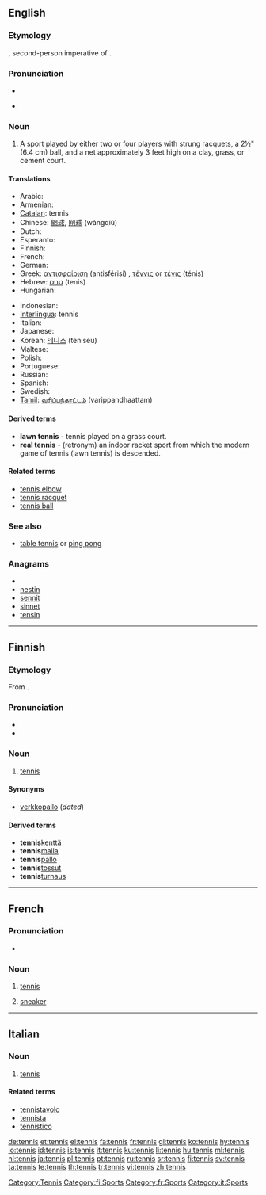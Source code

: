 {{commons}}
{{rank|wist|gik|meditations|18710|tennis|there'll|troopers|Restoration}}
==English==
{{wikipedia}}

===Etymology===
{{etyl|fro}} {{term|tenez|lang=fro}}, second-person imperative of {{term|tenir|lang=fro||hold}}.

===Pronunciation===
* {{IPA|/tɛn.ɪs/}}
* {{a|US}} {{SAMPA|/tE.nIs/}}

===Noun===
{{en-noun|-}}

# {{sport}} A sport played by either two or four players with strung racquets, a 2½" (6.4 cm) ball, and a net approximately 3 feet high on a clay, grass, or cement court.

====Translations====
{{trans-top|sport played by two or four players with strung racquets}}
* Arabic: {{Arab|[[تنس]]}} {{unicode|(tínis, tánis, ténis)}} {{m}}
* Armenian: {{t-|hy|թենիս|tr=t'enis}}
* [[Catalan]]: tennis {{m}}
* Chinese: [[網球]], [[网球]] (wǎngqiú)
* Dutch: {{t+|nl|tennis}}
* Esperanto: {{t-|eo|teniso|xs=Esperanto}}
* Finnish: {{t+|fi|tennis}}
* French: {{t+|fr|tennis|m}}
* German: {{t+|de|Tennis|n}}
* Greek: [[αντισφαίριση]] (antisférisi) {{f}}, {{qualifier|colloquial}} [[τέννις]] or [[τένις]] (ténis) {{n}}
* Hebrew: [[טניס]] (tenis) {{m}}
* Hungarian: {{t+|hu|tenisz}}
{{trans-mid}}
* Indonesian: {{t+|id|tenis|xs=Indonesian}}
* [[Interlingua]]: tennis
* Italian: {{t+|it|tennis|m}}
* Japanese: {{t+|ja|テニス|tr=tenisu}}
* Korean: [[테니스]] (teniseu)
* Maltese: {{t-|mt|tenis|xs=Maltese}}
* Polish: {{t-|pl|tenis ziemny|m}}
* Portuguese: {{t+|pt|tênis|m}}
* Russian: {{t+|ru|теннис|m|tr=ténnis}}
* Spanish: {{t+|es|tenis|m}}
* Swedish: {{t+|sv|tennis}}
* [[Tamil]]: [[வரிப்பந்தாட்டம்]] (varippandhaattam)
{{trans-bottom}}

====Derived terms====
* '''lawn tennis''' - tennis played on a grass court.
* '''real tennis''' - (retronym) an indoor racket sport from which the modern game of tennis (lawn tennis) is descended.

====Related terms====
* [[tennis elbow]]
* [[tennis racquet]]
* [[tennis ball]]

===See also===
* [[table tennis]] or [[ping pong]]

===Anagrams===
* {{alphagram|einnst}}
* [[nestin#English|nestin]]
* [[sennit#English|sennit]]
* [[sinnet#English|sinnet]]
* [[tensin#English|tensin]]

[[Category:Tennis]]

----

==Finnish==

===Etymology===
From {{etyl|en|fi}} {{term|tennis|lang=en}}.

===Pronunciation===
* {{hyphenation|ten|nis}}
* {{IPA|lang=fi|[ˈtenːis]}}

===Noun===
{{fi-noun|tenni|type=elämys}}

# [[#English|tennis]]

====Synonyms====
* [[verkkopallo]] (''dated'')

====Derived terms====
* '''tennis'''[[kenttä]]
* '''tennis'''[[maila]]
* '''tennis'''[[pallo]]
* '''tennis'''[[tossut]]
* '''tennis'''[[turnaus]]

[[Category:fi:Sports]]

----

==French==

===Pronunciation===
* {{audio|Fr-tennis.ogg|audio}}

===Noun===
{{fr-noun|m|-}}

# {{context|usually|_|uncountable|lang=fr}} [[#English|tennis]]
# {{countable|Europe|dated|lang=fr}} [[sneaker]]

[[Category:fr:Sports]]

----

==Italian==

===Noun===
{{infl|it|noun|gender=m}} {{inv}}

# [[#English|tennis]]

====Related terms====
* [[tennistavolo]]
* [[tennista]]
* [[tennistico]]

[[Category:it:Sports]]

[[de:tennis]]
[[et:tennis]]
[[el:tennis]]
[[fa:tennis]]
[[fr:tennis]]
[[gl:tennis]]
[[ko:tennis]]
[[hy:tennis]]
[[io:tennis]]
[[id:tennis]]
[[is:tennis]]
[[it:tennis]]
[[ku:tennis]]
[[li:tennis]]
[[hu:tennis]]
[[ml:tennis]]
[[nl:tennis]]
[[ja:tennis]]
[[pl:tennis]]
[[pt:tennis]]
[[ru:tennis]]
[[sr:tennis]]
[[fi:tennis]]
[[sv:tennis]]
[[ta:tennis]]
[[te:tennis]]
[[th:tennis]]
[[tr:tennis]]
[[vi:tennis]]
[[zh:tennis]]